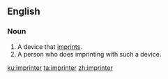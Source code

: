 ==English==

===Noun===
{{en-noun}}

# A device that [[imprint]]s.
# A person who does imprinting with such a device.

[[ku:imprinter]]
[[ta:imprinter]]
[[zh:imprinter]]